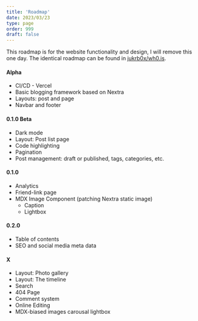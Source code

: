 ```yaml
---
title: 'Roadmap'
date: 2023/03/23
type: page
order: 999
draft: false
---
```


This roadmap is for the website functionality and design, I will remove this one day. The identical roadmap can be found in [jukrb0x/wh0.is](https://github.com/jukrb0x/wh0.is/blob/main/TODO.md).

#### Alpha

-   CI/CD - Vercel
-   Basic blogging framework based on Nextra
-   Layouts: post and page
-   Navbar and footer

#### 0.1.0 Beta

-   Dark mode
-   Layout: Post list page
-   Code highlighting
-   Pagination
-   Post management: draft or published, tags, categories, etc.

#### 0.1.0

-   Analytics
-   Friend-link page
-   MDX Image Component (patching Nextra static image)
    -   Caption
    -   Lightbox

#### 0.2.0

-   Table of contents
-   SEO and social media meta data

#### X

-   Layout: Photo gallery
-   Layout: The timeline
-   Search
-   404 Page
-   Comment system
-   Online Editing
-   MDX-biased images carousal lightbox
